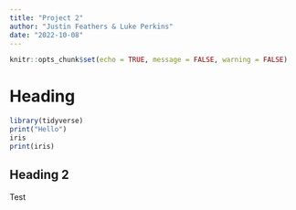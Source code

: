 ```yaml
---
title: "Project 2"
author: "Justin Feathers & Luke Perkins"
date: "2022-10-08"
---
```


```r
knitr::opts_chunk$set(echo = TRUE, message = FALSE, warning = FALSE)
```

# Heading

```r
library(tidyverse)
print("Hello")
iris
print(iris)
```

## Heading 2

Test